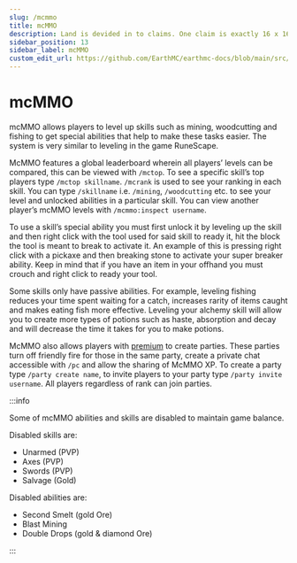 ```yaml
---
slug: /mcmmo
title: mcMMO
description: Land is devided in to claims. One claim is exactly 16 x 16 blocks and perfectly lines up with Minecraft chunks. Press F3+G view chunk (claim) borders. Claiming a chunk costs 16 gold. To claim a chunk;
sidebar_position: 13
sidebar_label: mcMMO
custom_edit_url: https://github.com/EarthMC/earthmc-docs/blob/main/src/docs/mcmmo.mdx
---
```

# mcMMO
mcMMO allows players to level up skills such as mining, woodcutting and fishing to get special abilities that help to make these tasks easier. The system is very similar to leveling in the game RuneScape. 

McMMO features a global leaderboard wherein all players’ levels can be compared, this can be viewed with `/mctop`. To see a specific skill’s top players type `/mctop skillname`. `/mcrank` is used to see your ranking in each skill. You can type `/skillname` i.e. `/mining`, `/woodcutting` etc. to see your level and unlocked abilities in a particular skill. You can view another player’s mcMMO levels with `/mcmmo:inspect username`.

To use a skill’s special ability you must first unlock it by leveling up the skill and then right click with the tool used for said skill to ready it, hit the block the tool is meant to break to activate it. An example of this is pressing right click with a pickaxe and then breaking stone to activate your super breaker ability. Keep in mind that if you have an item in your offhand you must crouch and right click to ready your tool.

Some skills only have passive abilities. For example, leveling fishing reduces your time spent waiting for a catch, increases rarity of items caught and makes eating fish more effective. Leveling your alchemy skill will allow you to create more types of potions such as haste, absorption and decay and will decrease the time it takes for you to make potions.

McMMO also allows players with [premium](https://earthmc.net/premium/) to create parties. These parties turn off friendly fire for those in the same party, create a private chat accessible with `/pc` and allow the sharing of McMMO XP. To create a party type `/party create name`, to invite players to your party type `/party invite username`. All players regardless of rank can join parties.

:::info

Some of mcMMO abilities and skills are disabled to maintain game balance. 

Disabled skills are:
* Unarmed (PVP)
* Axes (PVP)
* Swords (PVP)
* Salvage (Gold)

Disabled abilities are:
* Second Smelt (gold Ore)
* Blast Mining
* Double Drops (gold & diamond Ore)

:::


